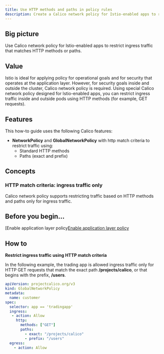 ```yaml
---
title: Use HTTP methods and paths in policy rules
description: Create a Calico network policy for Istio-enabled apps to restrict ingress traffic matching HTTP methods or paths.
---
```


## Big picture

Use Calico network policy for Istio-enabled apps to restrict ingress traffic that matches HTTP methods or paths.

## Value

Istio is ideal for applying policy for operational goals and for security that operates at the application layer. However, for security goals inside and outside the cluster, Calico network policy is required. Using special Calico network policy designed for Istio-enabled apps, you can restrict ingress traffic inside and outside pods using HTTP methods (for example, GET requests).

## Features

This how-to guide uses the following Calico features:

- **NetworkPolicy** and **GlobalNetworkPolicy** with http match criteria to restrict traffic using:
  - Standard HTTP methods
  - Paths (exact and prefix)

## Concepts

### HTTP match criteria: ingress traffic only 

Calico network policy supports restricting traffic based on HTTP methods and paths only for ingress traffic.

## Before you begin...

[Enable application layer policy[Enable application layer policy](app-layer-policyindex.mdx)

## How to

**Restrict ingress traffic using HTTP match criteria**

In the following example, the trading app is allowed ingress traffic only for HTTP GET requests that match the exact path **/projects/calico**, or that begins with the prefix, **/users**.

```yaml
apiVersion: projectcalico.org/v3
kind: GlobalNetworkPolicy
metadata:
  name: customer
spec:
  selector: app == 'tradingapp'
  ingress:
   - action: Allow
     http:
       methods: ["GET"]
       paths:
         - exact: "/projects/calico"
         - prefix: "/users"
  egress:
    - action: Allow
```
